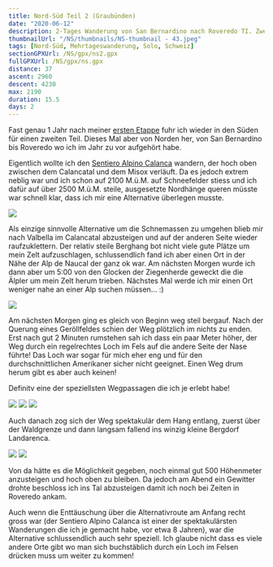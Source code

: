 ```yaml
---
title: Nord-Süd Teil 2 (Graubünden)
date: "2020-06-12"
description: 2-Tages Wanderung von San Bernardino nach Roveredo TI. Zweiter Teil meiner CH-Durchquerung.
thumbnailUrl: "/NS/thumbnails/NS-thumbnail - 43.jpeg"
tags: [Nord-Süd, Mehrtageswanderung, Solo, Schweiz]
sectionGPXUrl: /NS/gpx/ns2.gpx
fullGPXUrl: /NS/gpx/ns.gpx
distance: 37
ascent: 2960
descent: 4230
max: 2190
duration: 15.5
days: 2
---
```


Fast genau 1 Jahr nach meiner <a href="/blog/2019-06-01-nord-sud-1/">ersten Etappe</a> fuhr ich wieder in den Süden für einen zweiten Teil. Dieses Mal aber von Norden her, von San Bernardino bis Roveredo wo ich im Jahr zu vor aufgehört habe.

Eigentlich wollte ich den <a href="https://sentiero-calanca.ch/sentiero-alpino-calanca/" target="_blank">Sentiero Alpino Calanca</a> wandern, der hoch oben zwischen dem Calancatal und dem Misox verläuft. Da es jedoch extrem neblig war und ich schon auf 2100 M.ü.M. auf Schneefelder stiess und ich dafür auf über 2500 M.ü.M. steile, ausgesetzte Nordhänge queren müsste war schnell klar, dass ich mir eine Alternative überlegen musste.

<Img
	src="/NS/24.jpeg"
	d="Panorama vom Pass di Passit (2081 M.ü.M.) in Richtung Süden. Der Sentiero Calanca verschwindet  im Nebel..."
/>

Als einzige sinnvolle Alternative um die Schnemassen zu umgehen blieb mir nach Valbella im Calancatal abzusteigen und auf der anderen Seite wieder raufzuklettern. Der relativ steile Berghang bot nicht viele gute Plätze um mein Zelt aufzuschlagen, schlussendlich fand ich aber einen Ort in der Nähe der Alp de Naucal der ganz ok war. Am nächsten Morgen wurde ich dann aber um 5:00 von den Glocken der Ziegenherde geweckt die die Älpler um mein Zelt herum trieben. Nächstes Mal werde ich mir einen Ort weniger nahe an einer Alp suchen müssen... :)

<Img
	src="/NS/29.jpeg"
	d="Der einzige Ort den ich für mich und mein Zelt gefunden habe. Mit den vielen Steinen war's nicht super bequem..."
/>

Am nächsten Morgen ging es gleich von Beginn weg steil bergauf. Nach der Querung eines Geröllfeldes schien der Weg plötzlich im nichts zu enden. Erst nach gut 2 Minuten rumstehen sah ich dass ein paar Meter höher, der Weg durch ein regelrechtes Loch im Fels auf die andere Seite der Nase führte! Das Loch war sogar für mich eher eng und für den durchschnittlichen Amerikaner sicher nicht geeignet. Einen Weg drum herum gibt es aber auch keinen!

Definitv eine der speziellsten Wegpassagen die ich je erlebt habe!

<Img
	src="/NS/31.jpeg"
	d="Nach diesem Geröllfeld scheint der Weg einfach aufzuhören..."
/>
<Img src="/NS/33.jpeg" d="... doch er geht durch dieses Loch hindurch!" />
<Img
	src="/NS/36.jpeg"
	d="Auch von der Südseite her sieht man das Loch (oben links) erst wenn man gleich davor steht!"
/>

Auch danach zog sich der Weg spektakulär dem Hang entlang, zuerst über der Waldgrenze und dann langsam fallend ins winzig kleine Bergdorf Landarenca.

<Img src="/NS/39.jpeg" d="Aussicht richtung Süden" />
<Img
	src="/NS/43.jpeg"
	d="Einladender Liegestuhl der leider nicht so bequem war wie er aussieht"
/>

Von da hätte es die Möglichkeit gegeben, noch einmal gut 500 Höhenmeter anzusteigen und hoch oben zu bleiben. Da jedoch am Abend ein Gewitter drohte beschloss ich ins Tal abzusteigen damit ich noch bei Zeiten in Roveredo ankam.

Auch wenn die Enttäuschung über die Alternativroute am Anfang recht gross war (der Sentiero Alpino Calanca ist einer der spektakulärsten Wanderungen die ich je gemacht habe, vor etwa 8 Jahren), war die Alternative schlussendlich auch sehr speziell. Ich glaube nicht dass es viele andere Orte gibt wo man sich buchstäblich durch ein Loch im Felsen drücken muss um weiter zu kommen!
